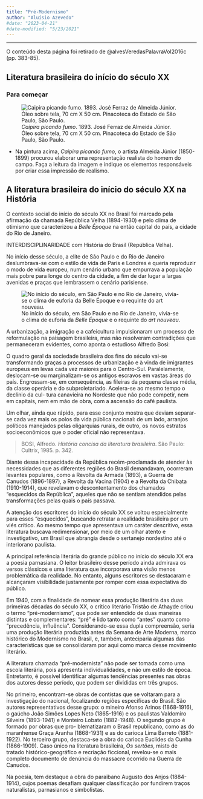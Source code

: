 ```yaml
---
title: "Pré-Modernismo"
author: "Aluísio Azevedo"
#date: "2023-04-21"
#date-modified: "5/23/2021"
---
```


<!-- ![](thumbnail.jpg) -->

- - -

:::{.callout-margin}
O conteúdo desta página foi retirado de @alvesVeredasPalavraVol2016c (pp. 383-85).
:::


## Literatura brasileira do início do século XX

### Para começar


![*Caipira picando fumo*. 1893. José Ferraz de Almeida Júnior. Óleo sobre tela, 70 cm X 50 cm. Pinacoteca do Estado de São Paulo, São Paulo.](../img/pre-modernismo-a.jpeg)

- Na pintura acima, *Caipira picando fumo*, o artista Almeida Júnior (1850-1899) procurou elaborar uma representação realista do homem do campo. Faça a leitura da imagem e indique os elementos responsáveis por criar essa impressão de realismo.



## A literatura brasileira do início do século XX na História

O contexto social do início do século XX no Brasil foi marcado pela afirmação da chamada República Velha (1894-1930) e pelo clima de otimismo que caracterizou a *Belle Époque* na então capital do país, a cidade do Rio de Janeiro.


::: aside
INTERDISCIPLINARIDADE com História do Brasil (República Velha).
:::

No início desse século, a elite de São Paulo e do Rio de Janeiro deslumbrava-se com o estilo de vida de Paris e Londres e queria reproduzir o modo de vida europeu, num cenário urbano que empurrava a população mais pobre para longe do centro da cidade, a fim de dar lugar a largas avenidas e praças que lembrassem o cenário parisiense.

![No início do século, em São Paulo e no Rio de Janeiro, vivia-se o clima de euforia da *Belle Époque* e o requinte do *art nouveau*.](../img/pre-modernismo-b.jpeg)

A urbanização, a imigração e a cafeicultura impulsionaram um processo de reformulação na paisagem brasileira, mas não resolveram contradições que permaneceram evidentes, como aponta o estudioso Alfredo Bosi:

::: {.callout-important}
O quadro geral da sociedade brasileira dos fins do século vai-se transformando graças a processos de urbanização e à vinda de imigrantes europeus em levas cada vez maiores para o Centro-Sul. Paralelamente, deslocam-se ou marginalizam-se os antigos escravos em vastas áreas do país. Engrossam-se, em consequência, as fileiras da pequena classe média, da classe operária e do subproletariado. Acelera-se ao mesmo tempo o declínio da cul- tura canavieira no Nordeste que não pode competir, nem em capitais, nem em mão de obra, com a ascensão do café paulista.

Um olhar, ainda que rápido, para esse conjunto mostra que deviam separar-se cada vez mais os polos da vida pública nacional: de um lado, arranjos políticos manejados pelas oligarquias rurais, de outro, os novos estratos socioeconômicos que o poder oficial não representava.

> BOSI, Alfredo. *História concisa da literatura brasileira*. São Paulo: Cultrix, 1985. p. 342.
:::

Diante dessa incapacidade da República recém-proclamada de atender às necessidades que as diferentes regiões do Brasil demandavam, ocorreram levantes populares, como a Revolta da Armada (1893), a Guerra de Canudos (1896-1897), a Revolta da Vacina (1904) e a Revolta da Chibata (1910-1914), que revelavam o descontentamento dos chamados “esquecidos da República”, aqueles que não se sentiam atendidos pelas transformações pelas quais o país passava.

A atenção dos escritores do início do século XX se voltou especialmente para esses “esquecidos”, buscando retratar a realidade brasileira por um viés crítico. Ao mesmo tempo que apresentava um caráter descritivo, essa literatura buscava redimensionar, por meio de um olhar atento e investigativo, um Brasil que abrangia desde o sertanejo nordestino até o interiorano paulista.

A principal referência literária do grande público no início do século XX era a poesia parnasiana. O leitor brasileiro desse período ainda admirava os versos clássicos e uma literatura que incorporava uma visão menos problemática da realidade. No entanto, alguns escritores se destacaram e alcançaram visibilidade justamente por romper com essa expectativa do público.

Em 1940, com a finalidade de nomear essa produção literária das duas primeiras décadas do século XX, o crítico literário Tristão de Athayde criou o termo “pré-modernismo”, que pode ser entendido de duas maneiras distintas e complementares: “pré” é lido tanto como “antes” quanto como “precedência, influência”. Considerando-se essa dupla compreensão, seria uma produção literária produzida antes da Semana de Arte Moderna, marco histórico do Modernismo no Brasil, e, também, anteciparia algumas das características que se consolidaram por aqui como marca desse movimento literário.

A literatura chamada “pré-modernista” não pode ser tomada como uma escola literária, pois apresenta individualidades, e não um estilo de época. Entretanto, é possível identificar algumas tendências presentes nas obras dos autores desse período, que podem ser divididas em três grupos.

No primeiro, encontram-se obras de contistas que se voltaram para a investigação do nacional, focalizando regiões específicas do Brasil. São autores representativos desse grupo: o mineiro Afonso Arinos (1868-1916), o gaúcho João Simões Lopes Neto (1865-1916) e os paulistas Valdomiro Silveira (1893-1941) e Monteiro Lobato (1882-1948). O segundo grupo é formado por obras que pro- blematizaram o Brasil republicano, como as do maranhense Graça Aranha (1868-1931) e as do carioca Lima Barreto (1881-1922). No terceiro grupo, destaca-se a obra do carioca Euclides da Cunha (1866-1909). Caso único na literatura brasileira, *Os sertões*, misto de tratado histórico-geográfico e recriação ficcional, revelou-se o mais completo documento de denúncia do massacre ocorrido na Guerra de Canudos.

Na poesia, tem destaque a obra do paraibano Augusto dos Anjos (1884-1914), cujos poemas desafiam qualquer classificação por fundirem traços naturalistas, parnasianos e simbolistas.
